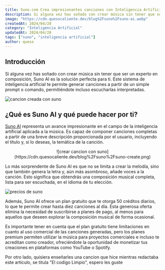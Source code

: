 ```yaml
---
title: Suno.com Crea impresionantes canciones con Inteligencia Artificial
description: Si alguna vez has soñado con crear música sin tener que ser un experto en composición, Suno AI es la solución perfecta para ti
image: "https://cdn.quesocaliente.dev/blog%2Fsuno%2Fsuno-ai.webp"
createdAt: 2024/04/28
category: "Inteligencia Artificial"
updatedAt: 2024/04/28
tags: ["suno", "inteligencia artificial"]
author: queso
---
```


## Introducción

Si alguna vez has soñado con crear música sin tener que ser un experto en composición, Suno AI es la solución perfecta para ti. Este sistema de inteligencia artificial te permite generar canciones a partir de un simple prompt o comando, permitiéndote incluso escucharlas interpretadas.

![cancion creada con suno](https://cdn.quesocaliente.dev/blog%2Fsuno%2Fsuno-music.png)

## ¿Qué es Suno AI y qué puede hacer por ti?

[Suno AI](https://suno.com/) representa un avance impresionante en el campo de la inteligencia artificial aplicada a la música. Es capaz de componer canciones completas a partir de una breve descripción proporcionada por el usuario, incluyendo el título y, si lo deseas, la temática de la canción.

<center>
  ![crear cancion con
  suno](https://cdn.quesocaliente.dev/blog%2Fsuno%2Fsuno-create.png)
</center>

Lo más sorprendente de Suno AI es que no se limita a crear la melodía, sino que también genera la letra y, aún más asombroso, añade voces a la canción. Esto significa que obtendrás una composición musical completa, lista para ser escuchada, en el idioma de tu elección.

![precios de suno](https://cdn.quesocaliente.dev/blog%2Fsuno%2Fsuno-price.png)

Además, Suno AI ofrece un plan gratuito que te otorga 50 créditos diarios, lo que te permite crear hasta diez canciones al día. Esta generosa oferta elimina la necesidad de suscribirse a planes de pago, al menos para aquellos que deseen explorar la composición musical de forma ocasional.

Es importante tener en cuenta que el plan gratuito tiene limitaciones en cuanto al uso comercial de las canciones generadas, pero los planes premium permiten utilizar la música para proyectos comerciales e incluso te acreditan como creador, ofreciéndote la oportunidad de monetizar tus creaciones en plataformas como YouTube o Spotify.

Por otro lado, quisiera enseñarles una cancion que hice mientras redactaba este articulo, se titula "El codigo Limpio", espero les guste

<AudioPlayer src="/audio/elcodigolimpio.mp3" image="/audio/image.png" />

